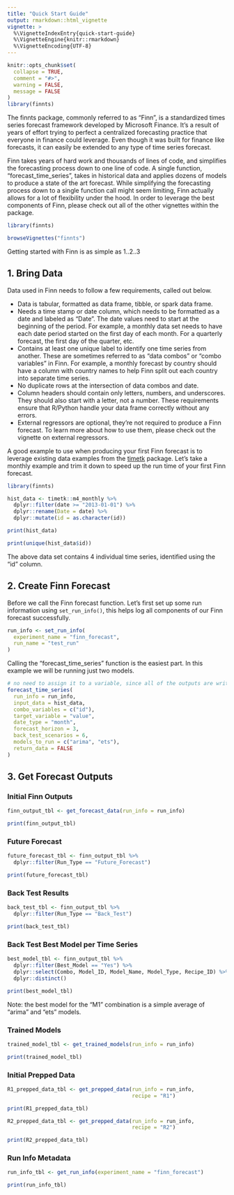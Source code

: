 ---
title: "Quick Start Guide"
output: rmarkdown::html_vignette
vignette: >
  %\VignetteIndexEntry{quick-start-guide}
  %\VignetteEngine{knitr::rmarkdown}
  %\VignetteEncoding{UTF-8}
---

```{r, include = FALSE}
knitr::opts_chunk$set(
  collapse = TRUE,
  comment = "#>", 
  warning = FALSE, 
  message = FALSE
)
library(finnts)
```

The finnts package, commonly referred to as "Finn", is a standardized times series forecast framework developed by Microsoft Finance. It's a result of years of effort trying to perfect a centralized forecasting practice that everyone in finance could leverage. Even though it was built for finance like forecasts, it can easily be extended to any type of time series forecast.

Finn takes years of hard work and thousands of lines of code, and simplifies the forecasting process down to one line of code. A single function, "forecast_time_series", takes in historical data and applies dozens of models to produce a state of the art forecast. While simplifying the forecasting process down to a single function call might seem limiting, Finn actually allows for a lot of flexibility under the hood. In order to leverage the best components of Finn, please check out all of the other vignettes within the package.

```{r, message = FALSE, eval = FALSE}
library(finnts)

browseVignettes("finnts")
```

Getting started with Finn is as simple as 1..2..3

## 1. Bring Data

Data used in Finn needs to follow a few requirements, called out below.

-   Data is tabular, formatted as data frame, tibble, or spark data frame.
-   Needs a time stamp or date column, which needs to be formatted as a date and labeled as "Date". The date values need to start at the beginning of the period. For example, a monthly data set needs to have each date period started on the first day of each month. For a quarterly forecast, the first day of the quarter, etc.
-   Contains at least one unique label to identify one time series from another. These are sometimes referred to as "data combos" or "combo variables" in Finn. For example, a monthly forecast by country should have a column with country names to help Finn split out each country into separate time series.
-   No duplicate rows at the intersection of data combos and date.
-   Column headers should contain only letters, numbers, and underscores. They should also start with a letter, not a number. These requirements ensure that R/Python handle your data frame correctly without any errors.
-   External regressors are optional, they're not required to produce a Finn forecast. To learn more about how to use them, please check out the vignette on external regressors.

A good example to use when producing your first Finn forecast is to leverage existing data examples from the [timetk](https://business-science.github.io/timetk/) package. Let's take a monthly example and trim it down to speed up the run time of your first Finn forecast.

```{r, message = FALSE}
library(finnts)

hist_data <- timetk::m4_monthly %>%
  dplyr::filter(date >= "2013-01-01") %>%
  dplyr::rename(Date = date) %>%
  dplyr::mutate(id = as.character(id))

print(hist_data)

print(unique(hist_data$id))
```

The above data set contains 4 individual time series, identified using the "id" column.

## 2. Create Finn Forecast

Before we call the Finn forecast function. Let's first set up some run information using `set_run_info()`, this helps log all components of our Finn forecast successfully.

```{r, message = FALSE, eval = hist_data, error=FALSE, warning = FALSE, echo=T, eval = TRUE}

run_info <- set_run_info(
  experiment_name = "finn_forecast", 
  run_name = "test_run"
)

```

Calling the "forecast_time_series" function is the easiest part. In this example we will be running just two models.

```{r, message = FALSE, eval = hist_data, error=FALSE, warning = FALSE, echo=T, eval = TRUE}

# no need to assign it to a variable, since all of the outputs are written to disk :)
forecast_time_series(
  run_info = run_info,
  input_data = hist_data,
  combo_variables = c("id"),
  target_variable = "value",
  date_type = "month",
  forecast_horizon = 3,
  back_test_scenarios = 6, 
  models_to_run = c("arima", "ets"), 
  return_data = FALSE
)
```

## 3. Get Forecast Outputs

### Initial Finn Outputs

```{r, message = FALSE, eval = finn_output, message = FALSE, eval = FALSE, echo=T}

finn_output_tbl <- get_forecast_data(run_info = run_info)

print(finn_output_tbl)
```

### Future Forecast

```{r, message = FALSE, eval = finn_output, message = FALSE, eval = FALSE, echo=T}

future_forecast_tbl <- finn_output_tbl %>%
  dplyr::filter(Run_Type == "Future_Forecast")

print(future_forecast_tbl)
```

### Back Test Results

```{r, message = FALSE, eval = finn_output, eval = FALSE, echo=T}
back_test_tbl <- finn_output_tbl %>%
  dplyr::filter(Run_Type == "Back_Test")

print(back_test_tbl)
```

### Back Test Best Model per Time Series

```{r, message = FALSE, eval = finn_output, eval = FALSE, echo=T}
best_model_tbl <- finn_output_tbl %>%
  dplyr::filter(Best_Model == "Yes") %>%
  dplyr::select(Combo, Model_ID, Model_Name, Model_Type, Recipe_ID) %>%
  dplyr::distinct()

print(best_model_tbl)
```

Note: the best model for the "M1" combination is a simple average of "arima" and "ets" models.

### Trained Models

```{r, message = FALSE, eval = finn_output, eval = FALSE, echo=T}
trained_model_tbl <- get_trained_models(run_info = run_info)

print(trained_model_tbl)
```

### Initial Prepped Data

```{r, message = FALSE, eval = finn_output, eval = FALSE, echo=T}
R1_prepped_data_tbl <- get_prepped_data(run_info = run_info, 
                                        recipe = "R1")

print(R1_prepped_data_tbl)

R2_prepped_data_tbl <- get_prepped_data(run_info = run_info, 
                                        recipe = "R2")

print(R2_prepped_data_tbl)
```

### Run Info Metadata

```{r, message = FALSE, eval = finn_output, eval = FALSE, echo=T}
run_info_tbl <- get_run_info(experiment_name = "finn_forecast")

print(run_info_tbl)
```
